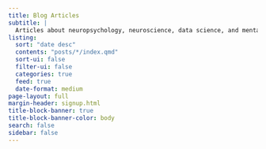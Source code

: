 ```yaml
---
title: Blog Articles
subtitle: |
  Articles about neuropsychology, neuroscience, data science, and mental health
listing:
  sort: "date desc"
  contents: "posts/*/index.qmd"
  sort-ui: false
  filter-ui: false
  categories: true
  feed: true
  date-format: medium
page-layout: full
margin-header: signup.html
title-block-banner: true
title-block-banner-color: body
search: false
sidebar: false
---
```


